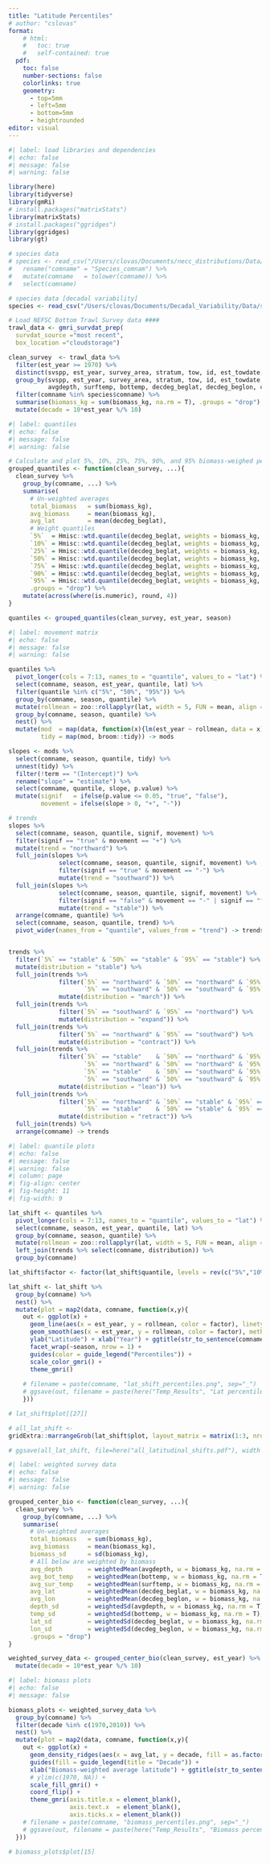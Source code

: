 ```yaml
---
title: "Latitude Percentiles"
# author: "cslovas"
format:
    # html:
    #   toc: true
    #   self-contained: true
  pdf:
    toc: false
    number-sections: false
    colorlinks: true
    geometry:
      - top=5mm
      - left=5mm
      - bottom=5mm
      - heightrounded
editor: visual
---
```


```r
#| label: load libraries and dependencies
#| echo: false
#| message: false
#| warning: false

library(here)
library(tidyverse)
library(gmRi)
# install.packages("matrixStats")
library(matrixStats)
# install.packages("ggridges")
library(ggridges)
library(gt)

# species data
# species <- read_csv("/Users/clovas/Documents/necc_distributions/Data/speciesList_inNECC.csv") %>%
#   rename("comname" = "Species_comnam") %>%
#   mutate(comname   = tolower(comname)) %>%
#   select(comname)

# species data [decadal variability]
species <- read_csv("/Users/clovas/Documents/Decadal_Variability/Data/species_list_final.csv")

# Load NEFSC Bottom Trawl Survey data ####
trawl_data <- gmri_survdat_prep(
  survdat_source ="most recent",
  box_location ="cloudstorage")

clean_survey  <- trawl_data %>% 
  filter(est_year >= 1970) %>% 
  distinct(svspp, est_year, survey_area, stratum, tow, id, est_towdate, season, comname, catchsex, .keep_all = T) %>%
  group_by(svspp, est_year, survey_area, stratum, tow, id, est_towdate, season, 
           avgdepth, surftemp, bottemp, decdeg_beglat, decdeg_beglon, comname, abundance) %>% 
  filter(comname %in% species$comname) %>% 
  summarise(biomass_kg = sum(biomass_kg, na.rm = T), .groups = "drop") %>%
  mutate(decade = 10*est_year %/% 10)

```

```r
#| label: quantiles
#| echo: false
#| message: false
#| warning: false

# Calculate and plot 5%, 10%, 25%, 75%, 90%, and 95% biomass-weighed percentiles
grouped_quantiles <- function(clean_survey, ...){
  clean_survey %>% 
    group_by(comname, ...) %>% 
    summarise(
      # Un-weighted averages
      total_biomass   = sum(biomass_kg),
      avg_biomass     = mean(biomass_kg),
      avg_lat         = mean(decdeg_beglat),
      # Weight quantiles
      `5%`  = Hmisc::wtd.quantile(decdeg_beglat, weights = biomass_kg, probs = 0.05, na.rm = T),
      `10%` = Hmisc::wtd.quantile(decdeg_beglat, weights = biomass_kg, probs = 0.10, na.rm = T), 
      `25%` = Hmisc::wtd.quantile(decdeg_beglat, weights = biomass_kg, probs = 0.25, na.rm = T),
      `50%` = Hmisc::wtd.quantile(decdeg_beglat, weights = biomass_kg, probs = 0.50, na.rm = T),
      `75%` = Hmisc::wtd.quantile(decdeg_beglat, weights = biomass_kg, probs = 0.75, na.rm = T), 
      `90%` = Hmisc::wtd.quantile(decdeg_beglat, weights = biomass_kg, probs = 0.90, na.rm = T),
      `95%` = Hmisc::wtd.quantile(decdeg_beglat, weights = biomass_kg, probs = 0.95, na.rm = T),
      .groups = "drop") %>%
    mutate(across(where(is.numeric), round, 4))
}

quantiles <- grouped_quantiles(clean_survey, est_year, season)

```

```r
#| label: movement matrix
#| echo: false
#| message: false
#| warning: false

quantiles %>% 
  pivot_longer(cols = 7:13, names_to = "quantile", values_to = "lat") %>%
  select(comname, season, est_year, quantile, lat) %>%
  filter(quantile %in% c("5%", "50%", "95%")) %>%
  group_by(comname, season, quantile) %>%
  mutate(rollmean = zoo::rollapplyr(lat, width = 5, FUN = mean, align = "center", partial = T)) %>%
  group_by(comname, season, quantile) %>%
  nest() %>%
  mutate(mod  = map(data, function(x){lm(est_year ~ rollmean, data = x)}),
         tidy = map(mod, broom::tidy)) -> mods

slopes <- mods %>%
  select(comname, season, quantile, tidy) %>%
  unnest(tidy) %>%
  filter(!term == "(Intercept)") %>%
  rename("slope" = "estimate") %>%
  select(comname, quantile, slope, p.value) %>%
  mutate(signif   = ifelse(p.value <= 0.05, "true", "false"),
         movement = ifelse(slope > 0, "+", "-"))

# trends
slopes %>% 
  select(comname, season, quantile, signif, movement) %>% 
  filter(signif == "true" & movement == "+") %>%
  mutate(trend = "northward") %>%
  full_join(slopes %>% 
              select(comname, season, quantile, signif, movement) %>% 
              filter(signif == "true" & movement == "-") %>%
              mutate(trend = "southward")) %>%
  full_join(slopes %>% 
              select(comname, season, quantile, signif, movement) %>% 
              filter(signif == "false" & movement == "-" | signif == "false" & movement == "+") %>%
              mutate(trend = "stable")) %>%
  arrange(comname, quantile) %>%
  select(comname, season, quantile, trend) %>%
  pivot_wider(names_from = "quantile", values_from = "trend") -> trends


trends %>%
  filter(`5%` == "stable" & `50%` == "stable" & `95%` == "stable") %>% 
  mutate(distribution = "stable") %>% 
  full_join(trends %>%
              filter(`5%` == "northward" & `50%` == "northward" & `95%` == "northward"| 
                     `5%` == "southward" & `50%` == "southward" & `95%` == "southward") %>% 
              mutate(distribution = "march")) %>%
  full_join(trends %>%
              filter(`5%` == "southward" & `95%` == "northward") %>% 
              mutate(distribution = "expand")) %>%
  full_join(trends %>%
              filter(`5%` == "northward" & `95%` == "southward") %>% 
              mutate(distribution = "contract")) %>%
  full_join(trends %>%
              filter(`5%` == "stable"    & `50%` == "northward" & `95%` == "northward"|
                     `5%` == "northward" & `50%` == "northward" & `95%` == "stable"|
                     `5%` == "stable"    & `50%` == "southward" & `95%` == "southward"|
                     `5%` == "southward" & `50%` == "southward" & `95%` == "stable") %>% 
              mutate(distribution = "lean")) %>%
  full_join(trends %>%
              filter(`5%` == "northward" & `50%` == "stable" & `95%` == "stable" |
                     `5%` == "stable"    & `50%` == "stable" & `95%` == "southward") %>% 
              mutate(distribution = "retract")) %>%
  full_join(trends) %>% 
  arrange(comname) -> trends


```

```r
#| label: quantile plots
#| echo: false
#| message: false
#| warning: false
#| column: page
#| fig-align: center
#| fig-height: 11
#| fig-width: 9

lat_shift <- quantiles %>% 
  pivot_longer(cols = 7:13, names_to = "quantile", values_to = "lat") %>%
  select(comname, season, est_year, quantile, lat) %>%
  group_by(comname, season, quantile) %>%
  mutate(rollmean = zoo::rollapplyr(lat, width = 5, FUN = mean, align = "center", partial = T)) %>%
  left_join(trends %>% select(comname, distribution)) %>%
  group_by(comname) 

lat_shift$factor <- factor(lat_shift$quantile, levels = rev(c("5%","10%","25%","50%","75%","90%","95%")))

lat_shift <- lat_shift %>% 
  group_by(comname) %>% 
  nest() %>% 
  mutate(plot = map2(data, comname, function(x,y){
    out <- ggplot(x) +
      geom_line(aes(x = est_year, y = rollmean, color = factor), linetype = 2) +
      geom_smooth(aes(x = est_year, y = rollmean, color = factor), method = "lm", se = F) +
      ylab("Latitude") + xlab("Year") + ggtitle(str_to_sentence(comname), subtitle = x$classification) + 
      facet_wrap(~season, nrow = 1) +
      guides(color = guide_legend("Percentiles")) +
      scale_color_gmri() +
      theme_gmri()
    
    # filename = paste(comname, "lat_shift_percentiles.png", sep="_")
    # ggsave(out, filename = paste(here("Temp_Results", "Lat percentiles"), filename, sep="/"), width = 7, height =  5, units="in", bg = "white")
    }))

# lat_shift$plot[[27]]

# all_lat_shift <- 
gridExtra::marrangeGrob(lat_shift$plot, layout_matrix = matrix(1:3, nrow = 3, ncol = 1, byrow = TRUE), top = NULL)

# ggsave(all_lat_shift, file=here("all_latitudinal_shifts.pdf"), width = 8.5, height = 11, units = "in")


```

```r
#| label: weighted survey data
#| echo: false
#| message: false
#| warning: false

grouped_center_bio <- function(clean_survey, ...){
  clean_survey %>% 
    group_by(comname, ...) %>% 
    summarise(
      # Un-weighted averages
      total_biomass   = sum(biomass_kg),
      avg_biomass     = mean(biomass_kg),
      biomass_sd      = sd(biomass_kg),
      # All below are weighted by biomass
      avg_depth       = weightedMean(avgdepth, w = biomass_kg, na.rm = T),
      avg_bot_temp    = weightedMean(bottemp, w = biomass_kg, na.rm = T),
      avg_sur_temp    = weightedMean(surftemp, w = biomass_kg, na.rm = T),
      avg_lat         = weightedMean(decdeg_beglat, w = biomass_kg, na.rm = T),
      avg_lon         = weightedMean(decdeg_beglon, w = biomass_kg, na.rm = T),
      depth_sd        = weightedSd(avgdepth, w = biomass_kg, na.rm = T),
      temp_sd         = weightedSd(bottemp, w = biomass_kg, na.rm = T),
      lat_sd          = weightedSd(decdeg_beglat, w = biomass_kg, na.rm = T),
      lon_sd          = weightedSd(decdeg_beglon, w = biomass_kg, na.rm = T),
      .groups = "drop") 
}

weighted_survey_data <- grouped_center_bio(clean_survey, est_year) %>%
  mutate(decade = 10*est_year %/% 10)

```

```r
#| label: biomass plots
#| echo: false
#| message: false

biomass_plots <- weighted_survey_data %>% 
  group_by(comname) %>% 
  filter(decade %in% c(1970,2010)) %>%
  nest() %>% 
  mutate(plot = map2(data, comname, function(x,y){
    out <- ggplot(x) +
      geom_density_ridges(aes(x = avg_lat, y = decade, fill = as.factor(decade)), alpha = .9) +
      guides(fill = guide_legend(title = "Decade")) +
      xlab("Biomass-weighted average latitude") + ggtitle(str_to_sentence(comname)) +
      # ylim(c(1970, NA)) +
      scale_fill_gmri() +
      coord_flip() +
      theme_gmri(axis.title.x = element_blank(),
                 axis.text.x  = element_blank(),
                 axis.ticks.x = element_blank())
    # filename = paste(comname, "biomass_percentiles.png", sep="_")
    # ggsave(out, filename = paste(here("Temp_Results", "Biomass percentiles"), filename, sep="/"), width = 7, height =  5, units="in", bg = "white")
  }))

# biomass_plots$plot[15]

```
